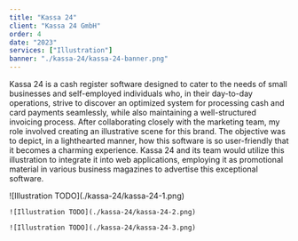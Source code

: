 ```yaml
---
title: "Kassa 24"
client: "Kassa 24 GmbH"
order: 4
date: "2023"
services: ["Illustration"]
banner: "./kassa-24/kassa-24-banner.png"
---
```


Kassa 24 is a cash register software designed to cater to the needs of small
businesses and self-employed individuals who, in their day-to-day operations,
strive to discover an optimized system for processing cash and card payments
seamlessly, while also maintaining a well-structured invoicing process. After
collaborating closely with the marketing team, my role involved creating an
illustrative scene for this brand. The objective was to depict, in a
lighthearted manner, how this software is so user-friendly that it becomes a
charming experience. Kassa 24 and its team would utilize this illustration to
integrate it into web applications, employing it as promotional material in
various business magazines to advertise this exceptional software.

<Illustrations>
    ![Illustration TODO](./kassa-24/kassa-24-1.png)

    ![Illustration TODO](./kassa-24/kassa-24-2.png)

    ![Illustration TODO](./kassa-24/kassa-24-3.png)
</Illustrations>
